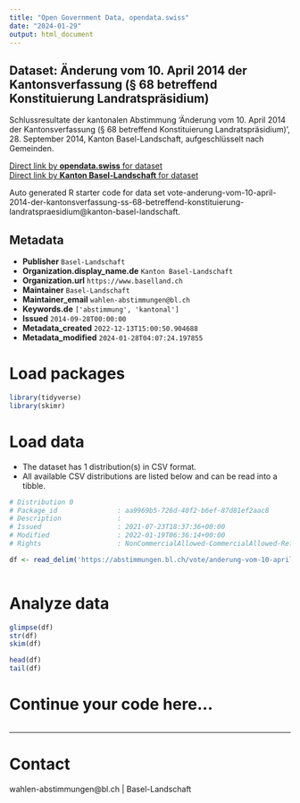 ```yaml
---
title: "Open Government Data, opendata.swiss"
date: "2024-01-29"
output: html_document
---
```


## Dataset: Änderung vom 10. April 2014 der Kantonsverfassung (§ 68 betreffend Konstituierung Landratspräsidium)

Schlussresultate der kantonalen Abstimmung 'Änderung vom 10. April 2014 der Kantonsverfassung (§ 68 betreffend Konstituierung Landratspräsidium)', 28. September 2014, Kanton Basel-Landschaft, aufgeschlüsselt nach Gemeinden.

[Direct link by **opendata.swiss** for dataset](https://opendata.swiss/de/dataset/anderung-vom-10-april-2014-der-kantonsverfassung-68-betreffend-konstituierung-landratsprasidium)<br>
[Direct link by **Kanton Basel-Landschaft** for dataset](https://abstimmungen.bl.ch/vote/anderung-vom-10-april-2014-der-kantonsverfassung-ss-68-betreffend-konstituierung-landratspraesidium/data)

Auto generated R starter code for data set vote-anderung-vom-10-april-2014-der-kantonsverfassung-ss-68-betreffend-konstituierung-landratspraesidium@kanton-basel-landschaft.

## Metadata

- **Publisher** `Basel-Landschaft`
- **Organization.display_name.de** `Kanton Basel-Landschaft`
- **Organization.url** `https://www.baselland.ch`
- **Maintainer** `Basel-Landschaft`
- **Maintainer_email** `wahlen-abstimmungen@bl.ch`
- **Keywords.de** `['abstimmung', 'kantonal']`
- **Issued** `2014-09-28T00:00:00`
- **Metadata_created** `2022-12-13T15:00:50.904688`
- **Metadata_modified** `2024-01-28T04:07:24.197855`


# Load packages

```r

library(tidyverse)
library(skimr)

```

# Load data

-   The dataset has 1 distribution(s) in CSV format.
-   All available CSV distributions are listed below and can be read into a tibble.

```r

# Distribution 0
# Package_id               : aa9969b5-726d-40f2-b6ef-87d81ef2aac8
# Description              : 
# Issued                   : 2021-07-23T18:37:36+00:00
# Modified                 : 2022-01-19T06:36:14+00:00
# Rights                   : NonCommercialAllowed-CommercialAllowed-ReferenceRequired

df <- read_delim('https://abstimmungen.bl.ch/vote/anderung-vom-10-april-2014-der-kantonsverfassung-ss-68-betreffend-konstituierung-landratspraesidium/data-csv')



```

# Analyze data

```r

glimpse(df)
str(df)
skim(df)

head(df)
tail(df)

```

# Continue your code here...

```r

```

------------------------------------------------------------------------

# Contact

wahlen-abstimmungen@bl.ch | Basel-Landschaft
